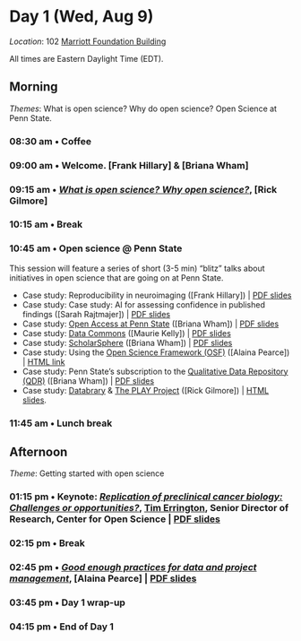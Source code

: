 # Day 1 (Wed, Aug 9) {- #day_1}

<!-- .rmdnote, .rmdcaution, .rmdimportant, .rmdtip, and .rmdwarning.  -->

::: {.rmdnote}

*Location*: 102 [Marriott Foundation Building](#marriott-fdn-bldg)

All times are Eastern Daylight Time (EDT).

:::

## Morning {- #day_1_am}

::: {.rmdimportant}

*Themes*: What is open science? Why do open science? Open Science at Penn State.

:::

### 08:30 am • Coffee {-}

### 09:00 am • Welcome. [Frank Hillary] & [Briana Wham] {-}

### 09:15 am • [*What is open science? Why open science?*](#what-is-why), [Rick Gilmore] {- #day_1_plenary_1}

### 10:15 am • Break  {-}

### 10:45 am • Open science @ Penn State {- #day_1_plenary_2} 

This session will feature a series of short (3-5 min) "blitz" talks about initiatives in open science that are going on at Penn State.

- Case study: Reproducibility in neuroimaging ([Frank Hillary]) | [PDF slides](pdf/1_PennState_Open_Sci_Boot_Blitz_8_8_23.pdf)
- Case study: Case study: AI for assessing confidence in published findings ([Sarah Rajtmajer]) | [PDF slides](pdf/2_Bootcamp_LighteningTalk_Rajtmajer.pdf)
<!-- - Case study: Support at [ICDS](https://www.icds.psu.edu) for Open and Reproducible Research (TBD) -->
<!-- - Case study: Higher Education Leadership Initiative ([HELIOS](https://www.heliosopen.org)) -->
- Case study: [Open Access at Penn State](https://openaccess.psu.edu) ([Briana Wham]) | [PDF slides](pdf/3_OSBootcamp_OpenAccessatPennState.pdf)
- Case study: [Data Commons](https://www.datacommons.psu.edu) ([Maurie Kelly]) | [PDF slides](pdf/4_BootcampFinalSlides.pdf)
- Case study: [ScholarSphere](https://scholarsphere.psu.edu) ([Briana Wham]) | [PDF slides](pdf/5_OSBootcamp_ScholarSphere.pdf)
- Case study: Using the [Open Science Framework (OSF)](https://osf.io) ([Alaina Pearce]) | [HTML link](https://osf.io/ynjqw/)
- Case study: Penn State's subscription to the [Qualitative Data Repository (QDR)](https://qdr.syr.edu) ([Briana Wham]) | [PDF slides](pdf/7_OSBootcamp_QDR.pdf)
- Case study: [Databrary](https://databrary.org) & [The PLAY Project](https://play-project.org) ([Rick Gilmore]) | [HTML slides](https://penn-state-open-science.github.io/bootcamp-2023-databrary-play/).

### 11:45 am • Lunch break {-}

## Afternoon {- #day_1_pm}

::: {.rmdimportant}

*Theme*: Getting started with open science

:::

### 01:15 pm • **Keynote**: [*Replication of preclinical cancer biology: Challenges or opportunities?*](#keynote), [Tim Errington](https://www.linkedin.com/in/tim-errington-558a928), Senior Director of Research, Center for Open Science | [PDF slides](pdf/2023.08.09_PSU_Errington.pdf) {- #day_1_plenary_keynote}

### 02:15 pm • Break {-}

### 02:45 pm • [*Good enough practices for data and project management*](#howto_good_enough), [Alaina Pearce] | [PDF slides](pdf/2023_OpenScienceBootcamp-GoodEnough.pdf) {- #day_1_plenary_3}

### 03:45 pm • Day 1 wrap-up {-}

### 04:15 pm • End of Day 1 {-}
